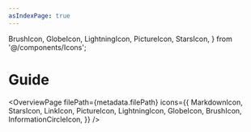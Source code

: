 ```yaml
---
asIndexPage: true
---
```


  BrushIcon,
  GlobeIcon,
  LightningIcon,
  PictureIcon,
  StarsIcon,
} from '@/components/Icons';

# Guide

<OverviewPage
  filePath={metadata.filePath}
  icons={{
    MarkdownIcon,
    StarsIcon,
    LinkIcon,
    PictureIcon,
    LightningIcon,
    GlobeIcon,
    BrushIcon,
    InformationCircleIcon,
  }}
/>
